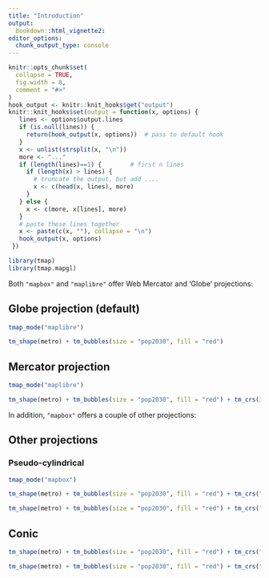 ```yaml
---
title: "Introduction"
output: 
  bookdown::html_vignette2:
editor_options: 
  chunk_output_type: console
---
```


```r
knitr::opts_chunk$set(
  collapse = TRUE,
  fig.width = 8,
  comment = "#>"
)
hook_output <- knitr::knit_hooks$get("output")
knitr::knit_hooks$set(output = function(x, options) {
   lines <- options$output.lines
   if (is.null(lines)) {
     return(hook_output(x, options))  # pass to default hook
   }
   x <- unlist(strsplit(x, "\n"))
   more <- "..."
   if (length(lines)==1) {        # first n lines
     if (length(x) > lines) {
       # truncate the output, but add ....
       x <- c(head(x, lines), more)
     }
   } else {
     x <- c(more, x[lines], more)
   }
   # paste these lines together
   x <- paste(c(x, ""), collapse = "\n")
   hook_output(x, options)
 })

```

```r
library(tmap)
library(tmap.mapgl)
```

Both `"mapbox"` and `"maplibre"` offer Web Mercator and 'Globe' projections:

## Globe projection (default)

```r
tmap_mode("maplibre")

tm_shape(metro) + tm_bubbles(size = "pop2030", fill = "red")
```


## Mercator projection

```r
tmap_mode("maplibre")

tm_shape(metro) + tm_bubbles(size = "pop2030", fill = "red") + tm_crs(3857)
```

In addition, `"mapbox"` offers a couple of other projections:

## Other projections

### Pseudo-cylindrical

```r
tmap_mode("mapbox")

tm_shape(metro) + tm_bubbles(size = "pop2030", fill = "red") + tm_crs("+proj=eqearth")
```


```r
tm_shape(metro) + tm_bubbles(size = "pop2030", fill = "red") + tm_crs("+proj=wintri")
```


## Conic


```r
tm_shape(metro) + tm_bubbles(size = "pop2030", fill = "red") + tm_crs("+proj=eqearth")
```

```r
tm_shape(metro) + tm_bubbles(size = "pop2030", fill = "red") + tm_crs("+proj=eqearth")
```
